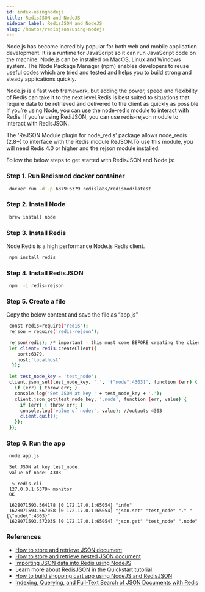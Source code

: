 ```yaml
---
id: index-usingnodejs
title: RedisJSON and NodeJS
sidebar_label: RedisJSON and NodeJS
slug: /howtos/redisjson/using-nodejs
---
```


Node.js has become incredibly popular for both web and mobile application development. It is a runtime for JavaScript so it can run JavaScript code on the machine. Node.js can be installed on MacOS, Linux and Windows system. The Node Package Manager (npm) enables developers to reuse useful codes which are tried and tested and helps you to build strong and steady applications quickly.

Node.js is a fast web framework, but adding the power, speed and flexibility of Redis can take it to the next level.Redis is best suited to situations that require data to be retrieved and delivered to the client as quickly as possible
If you’re using Node, you can use the node-redis module to interact with Redis. If you’re using RediJSON, you can use redis-rejson module to interact with RedisJSON.

The 'ReJSON Module plugin for node_redis' package allows node_redis (2.8+) to interface with the Redis module ReJSON.To use this module, you will need Redis 4.0 or higher and the rejson module installed.

Follow the below steps to get started with RedisJSON and Node.js:

### Step 1. Run Redismod docker container


```bash
 docker run -d -p 6379:6379 redislabs/redismod:latest
```


### Step 2. Install Node

```bash
 brew install node
```

### Step 3. Install Redis 

Node Redis is a high performance Node.js Redis client.

```bash
 npm install redis
```

### Step 4.  Install RedisJSON

```bash
 npm  -i redis-rejson
```

### Step 5. Create a file

Copy the below content and save the file as “app.js”


```bash
 const redis=require("redis"); 
 rejson = require('redis-rejson');

 rejson(redis); /* important - this must come BEFORE creating the client */
 let client= redis.createClient({
	port:6379,
	host:'localhost'
  });  

 let test_node_key = 'test_node';
 client.json_set(test_node_key, '.', '{"node":4303}', function (err) {
   if (err) { throw err; }
   console.log('Set JSON at key ' + test_node_key + '.');
   client.json_get(test_node_key, '.node', function (err, value) {
     if (err) { throw err; }
     console.log('value of node:', value); //outputs 4303
     client.quit();
   });
 });
```




### Step 6. Run the app 

```bash
 node app.js
```


```bash
 Set JSON at key test_node.
 value of node: 4303
```

```
  % redis-cli
 127.0.0.1:6379> monitor
 OK

 1628071593.564178 [0 172.17.0.1:65054] "info"
 1628071593.567058 [0 172.17.0.1:65054] "json.set" "test_node" "." "{\"node\":4303}"
 1628071593.572035 [0 172.17.0.1:65054] "json.get" "test_node" ".node"
```


### References

- [How to store and retrieve JSON document](/howtos/redisjson/storing-json-document)
- [How to store and retrieve nested JSON document](/howtos/redisjson/storing-complex-json-document)
- [Importing JSON data into Redis using NodeJS](/howtos/redisjson/using-nodejs) 
- Learn more about [RedisJSON](https://oss.redislabs.com/redisjson/) in the Quickstart tutorial.
- [How to build shopping cart app using NodeJS and RedisJSON](/howtos/shoppingcart)
- [Indexing, Querying, and Full-Text Search of JSON Documents with Redis](https://redislabs.com/blog/index-and-query-json-docs-with-redis/)
